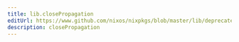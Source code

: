 ```yaml
---
title: lib.closePropagation
editUrl: https://www.github.com/nixos/nixpkgs/blob/master/lib/deprecated.nix#L168C26
description: closePropagation
---
```




<LinkCard
    title="Contribute Now!"
    description="API Documentation is done in our source code"
    href="https://www.github.com/nixos/nixpkgs/blob/master/lib/deprecated.nix#L168C26"
/>

